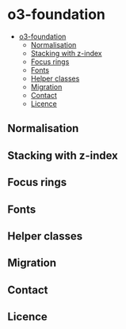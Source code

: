 
<Meta title="Core/Professional/o3-foundation/Readme" />

# o3-foundation

- [o3-foundation](#o3-foundation)
  - [Normalisation](#normalisation)
  - [Stacking with z-index](#stacking-with-z-index)
  - [Focus rings](#focus-rings)
  - [Fonts](#fonts)
  - [Helper classes](#helper-classes)
  - [Migration](#migration)
  - [Contact](#contact)
  - [Licence](#licence)

## Normalisation


## Stacking with z-index


## Focus rings


## Fonts


## Helper classes


## Migration


## Contact


## Licence


